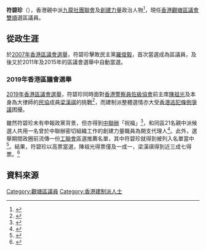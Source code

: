 {{Infobox_officeholder
| name = 符碧珍
| native_name = Fu Pik-chun
| honorific-suffix = [[榮譽勳章_(香港)|MH]] 議員
| image name =
| now1 = [[觀塘區議會|觀塘區議會]]議員
| term_start1 = 2008年1月1日
| term_end1 = 
| predecessor1  = [[羅俊毅|羅俊毅]]
| constituency1 = [[雙順|雙順]]
| majority1 = 
| date of birth = 
| place of birth = 
| nationality = 
| occupation = 
| party = {{KFA/short}}<br/>[[創建力量|創建力量]]
| educate = 
| past = 
| residence = 
| sex = 女
}}

'''符碧珍'''{{MH}}（{{lang-en|Fu Pik-chun}}），香港親中派[[九龍社團聯會|九龍社團聯會]]及[[創建力量|創建力量]]政治人物<ref name="TheStandNews-20191116">{{cite web|author1=余震宇|title=認清偽獨立候選人背後勢力ㅤ中聯辦社團遍佈各大屋邨  余震宇|url=https://www.thestandnews.com/politics/%E8%AA%8D%E6%B8%85%E5%81%BD%E7%8D%A8%E7%AB%8B%E5%80%99%E9%81%B8%E4%BA%BA%E8%83%8C%E5%BE%8C%E5%8B%A2%E5%8A%9B%E1%85%A0%E4%B8%AD%E8%81%AF%E8%BE%A6%E7%A4%BE%E5%9C%98%E9%81%8D%E4%BD%88%E5%90%84%E5%A4%A7%E5%B1%8B%E9%82%A8/|accessdate=2020-08-09|date=2019-11-16|work=立場新聞|archive-date=2020-07-14|archive-url=https://web.archive.org/web/20200714111825/https://www.thestandnews.com/politics/%E8%AA%8D%E6%B8%85%E5%81%BD%E7%8D%A8%E7%AB%8B%E5%80%99%E9%81%B8%E4%BA%BA%E8%83%8C%E5%BE%8C%E5%8B%A2%E5%8A%9B%E1%85%A0%E4%B8%AD%E8%81%AF%E8%BE%A6%E7%A4%BE%E5%9C%98%E9%81%8D%E4%BD%88%E5%90%84%E5%A4%A7%E5%B1%8B%E9%82%A8/|dead-url=no}}</ref>，現任[[香港|香港]][[觀塘區議會|觀塘區議會]][[雙順|雙順]]選區議員。
==從政生涯==
於[[2007年香港區議會選舉|2007年香港區議會選舉]]，符碧珍擊敗民主黨[[羅俊毅|羅俊毅]]，首次當選成為區議員，及後又於2011年及2015年的區議會選舉中自動當選。
===2019年香港區議會選舉===
[[2019年香港區議會選舉|2019年香港區議會選舉]]，符碧珍同時面對[[香港警察員佐級|香港警察員佐級協會]]前主席[[陳祖光|陳祖光]]及本身為大律師的[[民協|民協]]成員[[梁漢祺|梁漢祺]]的挑戰<ref name="AppleDaily-20191125">{{cite web|title=部隊宿舍票站晨早排長龍|url=https://hk.appledaily.com/local/20191125/B7Q2V2JUUAPYR7THYH2IQS36UY/|accessdate=2020-08-09|date=2019-11-25|work=蘋果日報 (香港)|archive-date=2020-07-14|archive-url=https://web.archive.org/web/20200714111826/https://hk.appledaily.com/local/20191125/B7Q2V2JUUAPYR7THYH2IQS36UY/|dead-url=no}}</ref>，而建制派整體選情亦大受[[香港逃犯條例爭議|香港逃犯條例爭議]]困擾。

雖然符碧珍未有申報政黨背景，但亦得到[[中聯辦|中聯辦]]「祝福」<ref name="TheStandNews-20191123">{{cite web|title=【圖解區選】選舉前夕補補課　選民不能錯過的 7 張資訊圖  圖析新聞|url=https://www.thestandnews.com/politics/%E5%9C%96%E8%A7%A3%E5%8D%80%E9%81%B8-%E9%81%B8%E8%88%89%E5%89%8D%E5%A4%95%E8%A3%9C%E8%A3%9C%E8%AA%B2-%E9%81%B8%E6%B0%91%E4%B8%8D%E8%83%BD%E9%8C%AF%E9%81%8E%E7%9A%84-7-%E5%BC%B5%E8%B3%87%E8%A8%8A%E5%9C%96/|accessdate=2020-08-09|date=2019-11-23|work=立場新聞|archive-date=2020-10-22|archive-url=https://web.archive.org/web/20201022091333/https://www.thestandnews.com/politics/%E5%9C%96%E8%A7%A3%E5%8D%80%E9%81%B8-%E9%81%B8%E8%88%89%E5%89%8D%E5%A4%95%E8%A3%9C%E8%A3%9C%E8%AA%B2-%E9%81%B8%E6%B0%91%E4%B8%8D%E8%83%BD%E9%8C%AF%E9%81%8E%E7%9A%84-7-%E5%BC%B5%E8%B3%87%E8%A8%8A%E5%9C%96/|dead-url=no}}</ref>，和同區21名親中派候選人共用一名曾於中聯辦密切組織工作的創建力量職員為開支代理人<ref name="HK01-20191114">{{cite web|author1=梁祖饒|author2=陳信熙|title=【區選2019】授權書揭九東17獨立候選人 　陳振彬旗下組織管開支|url=https://www.hk01.com/01%E5%81%B5%E6%9F%A5/396336/%E5%8D%80%E9%81%B82019-%E6%8E%88%E6%AC%8A%E6%9B%B8%E6%8F%AD%E4%B9%9D%E6%9D%B117%E7%8D%A8%E7%AB%8B%E5%80%99%E9%81%B8%E4%BA%BA-%E9%99%B3%E6%8C%AF%E5%BD%AC%E6%97%97%E4%B8%8B%E7%B5%84%E7%B9%94%E7%AE%A1%E9%96%8B%E6%94%AF|accessdate=2020-08-09|date=2019-11-14|work=香港01|archive-date=2020-07-14|archive-url=https://web.archive.org/web/20200714120247/https://www.hk01.com/01%E5%81%B5%E6%9F%A5/396336/%E5%8D%80%E9%81%B82019-%E6%8E%88%E6%AC%8A%E6%9B%B8%E6%8F%AD%E4%B9%9D%E6%9D%B117%E7%8D%A8%E7%AB%8B%E5%80%99%E9%81%B8%E4%BA%BA-%E9%99%B3%E6%8C%AF%E5%BD%AC%E6%97%97%E4%B8%8B%E7%B5%84%E7%B9%94%E7%AE%A1%E9%96%8B%E6%94%AF|dead-url=no}}</ref>。此外，選舉期間政圈前流傳一份[[工聯會|工聯會]]區選推薦名單，其中符碧珍就得到被列入名單當中<ref name="AppleDaily-20191119">{{cite web |title=【李八方online】建制派區選欽點名單曝光！觀塘雙順符碧珍親過陳祖光 |url=https://tw.appledaily.com/hkad/realtime/20191119/1_60284640 |accessdate=2020-07-14 }}{{Dead link}}</ref>。結果，符碧珍以高票當選，陳祖光得票僅及一成一，梁漢祺得到近三成七得票。<ref name="HK01-DCE2019">{{cite web|title=觀塘- 18區 區議會選舉2019互動專頁|work=香港01|url=https://dce2019.hk01.com/district/kwuntong|accessdate=2020-07-14|archive-date=2021-01-21|archive-url=https://web.archive.org/web/20210121114052/https://dce2019.hk01.com/district/kwuntong|dead-url=no}}</ref>

==資料來源==
{{reflist}}

{{start box}}
{{s-par}}
{{s-before|[[羅俊毅|羅俊毅]]（{{DPHK}}）}}
{{s-title|[[觀塘區議會|觀塘區議會]][[雙順|雙順]]選區|2008年1月1日-}}
{{s-after|現任}}
{{end}}

{{觀塘區議會議員 (2020-2023)}}

[[Category:觀塘區議員|Category:觀塘區議員]]
[[Category:香港建制派人士|Category:香港建制派人士]]
